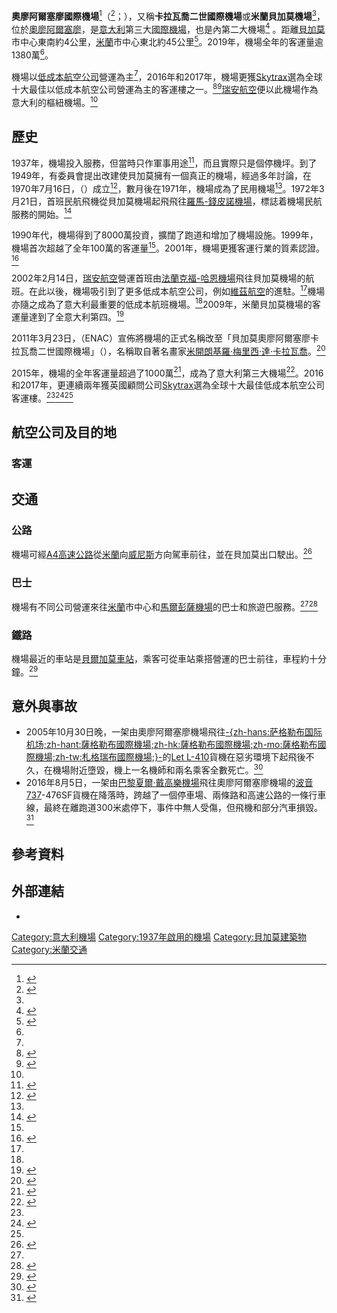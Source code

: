 {{NoteTA
|G1=地名
|1=zh-hans:贝加莫; zh-hant:貝加莫;
|2=zh-hant:利納特; zh-hans:利纳特; zh-hk:連納迪
}}
{{Infobox airport |
 name = 奧廖阿爾塞廖國際機場 |
 nativename = Aeroporto di Bergamo-Orio al Serio |
 image = Bergamo airport logo.png |
 image-width = 250 |
 image2 = Bergamo_Orio_al_Serio_airport_-_Aerial_view.jpg |
 image2-width = 250 |
 IATA = BGY |
 ICAO = LIME |
 type = 民用 |
 owner = |
 operator = {{link-it|SACBO}} |
 city-served = {{link-en|米蘭大都會區|Milan Metropolitan area}} |
 location = [[奧廖阿爾塞廖|奧廖阿爾塞廖]] |
 hub = [[瑞安航空|瑞安航空]]<ref name="airport-bergamo" /> |
 focus_city = [[敦豪航空|敦豪航空]]<ref name="bergamo-airport">{{cite web | url=https://www.bergamo-airport.com/ | title=BERGAMO AIRPORT - ORIO AL SERIO AIRPORT IN BERGAMO ITALY (BGY) | website=bergamo-airport.com | access-date=2020-07-23 | language=en | archive-url=https://web.archive.org/web/20191005191932/https://www.bergamo-airport.com/ | archive-date=2019-10-05 | dead-url=no }}</ref> 
| metric-elev = yes
| elevation-f = 782
| elevation-m = 238
| website = {{URL|http://www.milanbergamoairport.it/en|milanbergamoairport.it}}
| coordinates = {{coord|45|40|08|N|009|42|01|E|type:airport|display=inline, title}}
| pushpin_map = Italy
| pushpin_mapsize = 250
| pushpin_label = '''BGY'''
| pushpin_label_position = bottom
| pushpin_map_caption = 機場在意大利的位置
| pushpin_relief = 
| timezone = [[歐洲中部時間|歐洲中部時間]]
| utc = [[UTC+01:00|UTC+1]]
| summer = [[歐洲中部夏令時間|歐洲中部夏令時間]]
| utcs = [[UTC+02:00|UTC+2]]
| metric-rwy = yes
| r1-number = 10/28
| r1-length-f = 9,630
| r1-length-m = 2,934
| r1-surface = [[瀝青|瀝青]]
| r2-number = 12/30
| r2-length-f = 2,552
| r2-length-m = 778
| r2-surface = [[瀝青|瀝青]]
| stat1-header = 全年客運量
| stat1-data = 13,857,257
| stat2-header = 客運量變化
| stat2-data = {{increase}} 7.1%
| stat3-header = 飛機升降量
| stat3-data = 95,377 
| stat4-header = 貨運量（噸）
| stat4-data = 118,964
| stat-year = 2019
| footnotes = 資料來源：<ref name="Stats" /><ref name="airport-bergamo" />
}}
'''奧廖阿爾塞廖國際機場'''<ref name="twairinfo">{{cite web | title=Orio al Serio International Airport | url=http://twairinfo.com/airport01.php?id=275 | website=台灣民航資訊網 | language=zh-tw | access-date=2020-07-26 | archive-date=2020-07-26 | archive-url=https://web.archive.org/web/20200726120102/http://twairinfo.com/airport01.php?id=275 | dead-url=no }}</ref>（{{lang-it|Aeroporto di Bergamo Orio al Serio}}<ref>{{cite web | url=https://www.aeroporto.net/aeroporto-bergamo-orio-al-serio/ | title=Aeroporto di Bergamo Orio al Serio | website=aeroporto.net | language=it | access-date=2020-07-26 | archive-url=https://web.archive.org/web/20190510102909/https://www.aeroporto.net/aeroporto-bergamo-orio-al-serio/ | archive-date=2019-05-10 | dead-url=no }}</ref>；{{Airport codes|BGY|LIME}}），又稱'''卡拉瓦喬二世國際機場'''或'''米蘭貝加莫機場'''<ref name="airport-bergamo" />，位於[[奧廖阿爾塞廖|奧廖阿爾塞廖]]，是[[意大利|意大利]]第三大[[國際機場|國際機場]]，也是{{link-en|米蘭大都會區|Milan Metropolitan area}}內第二大機場<ref name="Stats">{{cite web | url=https://assaeroporti.com/wp-content/plugins/multipage_xls_reader/pdf_file/2019.pdf | title=Gennaio - Dicembre 2019 | website=www.assaeroporti.com | language=it | access-date=2020-07-26 | archive-url=https://web.archive.org/web/20200426160213/https://assaeroporti.com/wp-content/plugins/multipage_xls_reader/pdf_file/2019.pdf | archive-date=2020-04-26 | dead-url=yes }}</ref> 。距離[[貝加莫|貝加莫]]市中心東南約4公里，[[米蘭|米蘭]]市中心東北約45公里<ref name="airport-bergamo">{{cite web | title=MILAN BERGAMO AIRPORT (BGY) | url=https://www.airport-bergamo.com/ | language=en | access-date=2020-07-26 | archive-url=https://web.archive.org/web/20181017224832/https://www.airport-bergamo.com/ | archive-date=2018-10-17 | dead-url=no }}</ref>。2019年，機場全年的客運量逾1380萬<ref name="Stats" />。

機場以[[低成本航空公司|低成本航空公司]]營運為主<ref name="regione-lombardia" />，2016年和2017年，機場更獲[[Skytrax|Skytrax]]選為全球十大最佳以低成本航空公司營運為主的客運樓之一。<ref name="bergamonews 20160411">{{cite news | script-title=it:L’aeroporto di Bergamo nella Top Ten di Skytrax | url=https://www.bergamonews.it/2016/04/11/laeroporto-di-bergamo-nella-top-ten-di-skytrax/220726/ | publisher=Bergamo News | language=it | date=2016-04-11 | access-date=2020-07-21 | archive-date=2020-07-21 | archive-url=https://web.archive.org/web/20200721121809/https://www.bergamonews.it/2016/04/11/laeroporto-di-bergamo-nella-top-ten-di-skytrax/220726/ | dead-url=no }}</ref><ref name="skytrax2017">{{cite web | url=https://www.worldairportawards.com/Awards/best_lowcost_airports.html | title=The World's Best Airport Terminals for Low Cost airlines 2017 | access-date= | website=WorldAirportAwards | language=en | archive-url=https://web.archive.org/web/20170429154459/https://www.worldairportawards.com/Awards/best_lowcost_airports.html | archive-date=2017-04-29 | dead-url=yes }}</ref>[[瑞安航空|瑞安航空]]便以此機場作為意大利的樞紐機場。<ref name="airport-bergamo" />

== 歷史 ==
1937年，機場投入服務，但當時只作軍事用途<ref name="visitbergamo">{{Cite web | url=https://www.visitbergamo.net/en/object-details/8172-milan---bergamo-airport/ | title=MILAN - BERGAMO AIRPORT | website=visitbergamo.net | language=en | access-date=2020-07-21 | archive-date=2020-07-26 | archive-url=https://web.archive.org/web/20200726093848/https://www.visitbergamo.net/en/object-details/8172-milan---bergamo-airport/ | dead-url=no }}</ref>，而且實際只是個停機坪。到了1949年，有委員會提出改建使貝加莫擁有一個真正的機場，經過多年討論，在1970年7月16日，{{link-it|SACBO}}（{{lang|it|'''S'''ocietà per {{nowrap|l<nowiki>'</nowiki>'''a'''eroporto}} '''c'''ivile di '''B'''ergamo-'''O'''rio}}）成立<ref name="milantoday 20200717">{{cite web | url=https://www.milanotoday.it/attualita/orio-al-serio-50-anni.html | title=I primi 50 anni di Orio al Serio, diventato il terzo aeroporto italiano: festa con un nuovo ampliamento | publisher=MILANO TODAY | language=it | date=2020-07-17 | access-date=2020-07-21 | archive-url=https://web.archive.org/web/20200719094415/http://www.milanotoday.it/attualita/orio-al-serio-50-anni.html | archive-date=2020-07-19 | dead-url=no }}</ref>，數月後在1971年，機場成為了民用機場<ref name="visitbergamo" />。1972年3月21日，首班民航飛機從貝加莫機場起飛飛往[[羅馬-錢皮諾機場|羅馬-錢皮諾機場]]，標誌着機場民航服務的開始。<ref>{{cite news | url=https://www.bergamonews.it/2012/03/20/sacbo-quarantanni-fail-primo-volo-bergamo-roma/158343/ | script-title=it:Sacbo, quarant’anni fa il primo volo Bergamo-Roma | publisher=Bergamo News | language=it | date=2012-03-20 | access-date=2020-07-22 | archive-date=2020-07-26 | archive-url=https://web.archive.org/web/20200726095406/https://www.bergamonews.it/2012/03/20/sacbo-quarantanni-fail-primo-volo-bergamo-roma/158343/ | dead-url=no }}</ref>

1990年代，機場得到了8000萬投資，擴闊了跑道和增加了機場設施。1999年，機場首次超越了全年100萬的客運量<ref name="milantoday 20200717" />。2001年，機場更獲客運行業的質素認證。<ref name="simpleflying 20191126">{{cite web | title=How Milan Bergamo Airport Grew 1,300% In Two Decades | first=Joanna | last=Bailey | url=https://simpleflying.com/how-milan-bergamo-airport-grew-1300-in-two-decades/ | website=Simple Flying | date=2019-11-26 | access-date=2020-07-22 | language=en | archive-url=https://web.archive.org/web/20191209141831/https://simpleflying.com/how-milan-bergamo-airport-grew-1300-in-two-decades/ | archive-date=2019-12-09 | dead-url=no }}</ref>

2002年2月14日，[[瑞安航空|瑞安航空]]營運首班由[[法蘭克福-哈恩機場|法蘭克福-哈恩機場]]飛往貝加莫機場的航班。在此以後，機場吸引到了更多低成本航空公司，例如[[維茲航空|維茲航空]]的進駐。<ref name="simpleflying 20191126" />機場亦隨之成為了意大利最重要的低成本航班機場。<ref name="bergamonews 20160411" />2009年，米蘭貝加莫機場的客運量達到了全意大利第四。<ref>{{cite web | url=http://www.assaeroporti.it/ViewPasseggeriProg.asp?mese=12&anno=2009&lingua=it | title=PASSEGGERI (Gennaio-Dicembre/2009) | language=it | website=assaeroporti.it | access-date= | archive-url=https://archive.is/20120905133507/http://www.assaeroporti.it/ViewPasseggeriProg.asp?mese=12&anno=2009&lingua=it | archive-date=2012-09-05 | dead-url=yes }}</ref>

2011年3月23日，{{link-en|意大利民航局|Italian Civil Aviation Authority}}（ENAC）宣佈將機場的正式名稱改至「貝加莫奧廖阿爾塞廖卡拉瓦喬二世國際機場」（{{lang|en|{{nowrap|Il Caravaggio}} International Airport Bergamo Orio al Serio}}），名稱取自著名畫家[[卡拉瓦喬|米開朗基羅·梅里西·達·卡拉瓦喬]]。<ref>{{cite news | url=https://www.ecodibergamo.it/stories/Cronaca/193776_dal_23_marzo_laeroporto_di_orio/ | title=Dal 23 marzo l'aeroporto di Orio è intitolato al pittore Caravaggio | publisher=L'ECO DI BERGAMO | date=2011-03-23 | access-date=2020-07-22 | language=it | archive-date=2021-10-27 | archive-url=https://web.archive.org/web/20211027115026/https://www.ecodibergamo.it/stories/Cronaca/193776_dal_23_marzo_laeroporto_di_orio/ | dead-url=no }}</ref>

2015年，機場的全年客運量超過了1000萬<ref>{{cite news | url=http://www.lavocedibergamo.it/attualita/orio-al-serio-raggiunti-i-10-milioni-di-passeggeri-nell-anno.html | title=Orio al Serio: raggiunti i 10 milioni di passeggeri nell'anno | language=it | date=2015-12-18 | access-date= | publisher=La Voce di Bergamo | archive-url=https://web.archive.org/web/20160917201955/http://www.lavocedibergamo.it/attualita/orio-al-serio-raggiunti-i-10-milioni-di-passeggeri-nell-anno.html | archive-date=2016-09-17 | dead-url=yes }}</ref>，成為了意大利第三大機場<ref>{{cite web | url=http://www.italy24.ilsole24ore.com/art/business-and-economy/2016-01-22/italian-airport-traffic-increased-2015-bergamo-rises-to-third-place-183745.php?uuid=ACw3BbFC | title=Italian airport traffic increased in 2015, Bergamo rises to third place | first=Marco | last=Morino | publisher=italy24.ilsole24ore.com | date=2016-01-23 | access-date=2020-07-22 | language=en }}</ref>。2016和2017年，更連續兩年獲英國顧問公司[[Skytrax|Skytrax]]選為全球十大最佳低成本航空公司客運樓。<ref name="bergamonews 20160411" /><ref>{{cite web | url=https://www.worldairportawards.com/Awards/best_lowcost_airports.html | title=The World's Best Airports Terminals for Low Cost airlines 2016 | website=WorldAirportAwards | access-date= | archive-url=https://web.archive.org/web/20160410012818/https://www.worldairportawards.com/Awards/best_lowcost_airports.html | archive-date=2016-04-10 | dead-url=yes }}</ref><ref name="skytrax2017" />

== 航空公司及目的地 ==
=== 客運 ===
{{Airport-dest-list
|{{flagicon|ITA}}[[意大利航空|意大利航空]]|[[羅馬-菲烏米奇諾機場|羅馬-菲烏米奇諾]]<ref>{{cite web | url=https://www.flightsfrom.com/BGY-FCO | language=en | title=Direct (non-stop) flights from Bergamo to Rome | access-date=2020-07-27 | archive-date=2020-07-27 | archive-url=https://web.archive.org/web/20200727111258/https://www.flightsfrom.com/BGY-FCO | dead-url=no }}</ref>
|{{flagicon|ITA}}[[藍景航空|藍景航空]]|[[地拉那德蘭修女國際機場|地拉那]]<ref name="TIA" /><br/>'''季節性：'''[[蘭佩杜薩機場|蘭佩杜薩]]<ref name="LMP">{{cite web | url=https://www.flightsfrom.com/BGY-LMP | language=en | title=Direct (non-stop) flights from Bergamo to Lampedusa | access-date=2020-07-27 | archive-date=2020-07-27 | archive-url=https://web.archive.org/web/20200727085152/https://www.flightsfrom.com/BGY-LMP | dead-url=no }}</ref>、[[阿米爾卡·加布拉爾國際機場|薩爾]]<ref>{{cite web | url=https://www.flightconnections.com/flights-from-bgy-to-sid | language=en | title=Direct flights from Milan (Bergamo) to Sal, Cape Verde | access-date=2020-07-27 | archive-date=2020-07-27 | archive-url=https://web.archive.org/web/20200727085155/https://www.flightconnections.com/flights-from-bgy-to-sid | dead-url=no }}</ref>
|{{flagicon|ITA}}[[勒奧斯航空|勒奧斯航空]]<ref name="charter-stagionale" />|'''季節性：'''{{link-en|卡利亞里埃爾馬斯機場|Cagliari Elmas Airport|卡利亞里}}<ref>{{cite web | url=https://www.flightpedia.org/flight-status/no7094.html | title=Neos NO7094 | language=en | access-date=2020-07-27 | archive-date=2020-07-27 | archive-url=https://web.archive.org/web/20200727170514/https://www.flightpedia.org/flight-status/no7094.html | dead-url=no }}</ref>、[[卡塔尼亞-豐塔納羅沙機場|卡塔尼亞]]、[[伊拉克利翁尼科斯·卡贊察基斯國際機場|伊拉克利翁]]<ref name="HER">{{cite web | url=https://www.flightsfrom.com/BGY-HER | language=en | title=Direct (non-stop) flights from Bergamo to Heraklion | access-date=2020-07-27 | archive-date=2020-07-27 | archive-url=https://web.archive.org/web/20200727121453/https://www.flightsfrom.com/BGY-HER | dead-url=no }}</ref>、[[伊維薩機場|伊維薩]]<ref name="IBZ">{{cite web | url=https://www.flightsfrom.com/BGY-IBZ | language=en | title=Direct (non-stop) flights from Bergamo to Ibiza | access-date=2020-07-27 | archive-date=2020-07-27 | archive-url=https://web.archive.org/web/20200727133545/https://www.flightsfrom.com/BGY-IBZ | dead-url=no }}</ref>、{{link-en|阿萊姆港國際機場|Marsa Alam International Airport|阿萊姆港}}、[[羅得島迪亞戈拉斯國際機場|羅得島]]<ref name="RHO">{{cite web | url=https://www.flightsfrom.com/BGY-RHO | language=en | title=Direct (non-stop) flights from Bergamo to Rhodes | access-date=2020-07-27 | archive-date=2020-07-27 | archive-url=https://web.archive.org/web/20200727121447/https://www.flightsfrom.com/BGY-RHO | dead-url=no }}</ref>、[[沙姆沙伊赫國際機場|沙姆沙伊赫]]
|{{flagicon|IRL}}[[瑞安航空|瑞安航空]]|{{link-en|阿爾蓋羅-費爾蒂利亞機場|Alghero–Fertilia Airport|阿爾蓋羅}}<ref>{{cite web | url=https://www.flightsfrom.com/BGY-AHO | language=en | title=Direct (non-stop) flights from Bergamo to Alghero | access-date=2020-07-27 | archive-date=2020-07-27 | archive-url=https://web.archive.org/web/20200727121449/https://www.flightsfrom.com/BGY-AHO | dead-url=no }}</ref>、[[阿利坎特-埃爾切機場|阿利坎特]]<ref>{{cite web | url=https://www.flightsfrom.com/BGY-ALC | language=en | title=Direct (non-stop) flights from Bergamo to Alicante | access-date=2020-07-27 | archive-date=2020-07-27 | archive-url=https://web.archive.org/web/20200727121509/https://www.flightsfrom.com/BGY-ALC | dead-url=no }}</ref>、[[阿麗亞王后國際機場|安曼-阿麗亞王-{后}-]]<ref>{{cite web | url=https://www.flightsfrom.com/BGY-AMM | language=en | title=Direct (non-stop) flights from Bergamo to Amman | access-date=2020-07-27 | archive-date=2020-07-27 | archive-url=https://web.archive.org/web/20200727203029/https://www.flightsfrom.com/BGY-AMM | dead-url=no }}</ref>、[[雅典埃萊夫塞里奧斯·韋尼澤洛斯國際機場|雅典]]<ref>{{cite web | url=https://www.flightsfrom.com/BGY-ATH | language=en | title=Direct (non-stop) flights from Bergamo to Athens | access-date=2020-07-27 | archive-date=2020-07-27 | archive-url=https://web.archive.org/web/20200727133555/https://www.flightsfrom.com/BGY-ATH | dead-url=no }}</ref>、[[何塞普·塔拉德利亞斯巴塞羅那-埃爾普拉特機場|巴塞羅那]]<ref name="BCN">{{cite web | url=https://www.flightsfrom.com/BGY-BCN | language=en | title=Direct (non-stop) flights from Bergamo to Barcelona | access-date=2020-07-27 | archive-date=2020-07-27 | archive-url=https://web.archive.org/web/20200727203018/https://www.flightsfrom.com/BGY-BCN | dead-url=no }}</ref>、{{link-en|巴里卡羅爾·沃伊蒂瓦機場|Bari Karol Wojtyła Airport|巴里}}<ref>{{cite web | url=https://www.flightsfrom.com/BGY-BRI | language=en | title=Direct (non-stop) flights from Bergamo to Bari | access-date=2020-07-27 | archive-date=2020-07-27 | archive-url=https://web.archive.org/web/20200727121456/https://www.flightsfrom.com/BGY-BRI | dead-url=no }}</ref>、[[博韋-蒂耶機場|博韋]]<ref>{{cite web | url=https://www.flightsfrom.com/BGY-BVA | language=en | title=Direct (non-stop) flights from Bergamo to Beauvais | access-date=2020-07-27 | archive-date=2020-07-27 | archive-url=https://web.archive.org/web/20200727121556/https://www.flightsfrom.com/BGY-BVA | dead-url=no }}</ref>、[[貝爾法斯特國際機場|貝爾法斯特-國際]]<ref>{{cite web | url=https://www.flightsfrom.com/BGY-BFS | language=en | title=Direct (non-stop) flights from Bergamo to Belfast | access-date=2020-07-27 | archive-date=2020-07-27 | archive-url=https://web.archive.org/web/20200727121502/https://www.flightsfrom.com/BGY-BFS | dead-url=no }}</ref>、[[柏林-舍訥費爾德機場|柏林-舍訥費爾德]]<ref>{{cite web | url=https://www.flightsfrom.com/BGY-SXF | language=en | title=Direct (non-stop) flights from Bergamo to Berlin | access-date=2020-07-27 | archive-date=2020-07-27 | archive-url=https://web.archive.org/web/20200727121434/https://www.flightsfrom.com/BGY-SXF | dead-url=no }}</ref>、{{link-en|波爾多-梅里尼亞克機場|Bordeaux–Mérignac Airport|波爾多}}<ref>{{cite web | url=https://www.flightsfrom.com/BGY-BOD | language=en | title=Direct (non-stop) flights from Bergamo to  Bordeaux | access-date=2020-07-27 | archive-date=2020-07-27 | archive-url=https://web.archive.org/web/20200727203042/https://www.flightsfrom.com/BGY-BOD | dead-url=no }}</ref>、[[布拉迪斯拉發機場|布拉迪斯拉發]]<ref>{{cite web | url=https://www.flightsfrom.com/BGY-BTS | language=en | title=Direct (non-stop) flights from Bergamo to Bratislava | access-date=2020-07-27 | archive-date=2020-07-27 | archive-url=https://web.archive.org/web/20200727133604/https://www.flightsfrom.com/BGY-BTS | dead-url=no }}</ref>、[[不來梅機場|不來梅]]<ref>{{cite web | url=https://www.flightsfrom.com/BGY-BRE | language=en | title=Direct (non-stop) flights from Bergamo to Bremen | access-date=2020-07-27 | archive-date=2020-07-27 | archive-url=https://web.archive.org/web/20200727195518/https://www.flightsfrom.com/BGY-BRE | dead-url=no }}</ref>、{{link-en|布林迪西機場|Brindisi Airport|布林迪西}}<ref>{{cite web | url=https://www.flightsfrom.com/BGY-BDS | language=en | title=Direct (non-stop) flights from Bergamo to Brindisi | access-date=2020-07-27 | archive-date=2020-07-27 | archive-url=https://web.archive.org/web/20200727201916/https://www.flightsfrom.com/BGY-BDS | dead-url=no }}</ref>、[[布里斯托機場|布里斯托]]<ref>{{cite web | url=https://www.flightsfrom.com/BGY-BRS | language=en | title=Direct (non-stop) flights from Bergamo to Bristol | access-date=2020-07-27 | archive-date=2020-07-27 | archive-url=https://web.archive.org/web/20200727121533/https://www.flightsfrom.com/BGY-BRS | dead-url=no }}</ref>、[[布爾諾-圖拉尼機場|布爾諾]]<ref>{{cite web | url=https://www.flightsfrom.com/BGY-BRQ | language=en | title=Direct (non-stop) flights from Bergamo to Turany | access-date=2020-07-27 | archive-date=2020-07-27 | archive-url=https://web.archive.org/web/20200727190820/https://www.flightsfrom.com/BGY-BRQ | dead-url=no }}</ref>、[[布加勒斯特亨利·科安德國際機場|布加勒斯特]]<ref name="OTP">{{cite web | url=https://www.flightsfrom.com/BGY-OTP | language=en | title=Direct (non-stop) flights from Bergamo to Bucharest | access-date=2020-07-27 | archive-date=2020-07-27 | archive-url=https://web.archive.org/web/20200727121433/https://www.flightsfrom.com/BGY-OTP | dead-url=no }}</ref>、[[布達佩斯李斯特·費倫茨國際機場|布達佩斯]]<ref>{{cite web | url=https://www.flightsfrom.com/BGY-BUD | language=en | title=Direct (non-stop) flights from Bergamo to Budapest | access-date=2020-07-27 | archive-date=2020-07-27 | archive-url=https://web.archive.org/web/20200727121519/https://www.flightsfrom.com/BGY-BUD | dead-url=no }}</ref>、{{link-en|卡利亞里埃爾馬斯機場|Cagliari Elmas Airport|卡利亞里}}<ref>{{cite web | url=https://www.flightsfrom.com/BGY-CAG | language=en | title=Direct (non-stop) flights from Bergamo to Cagliari | access-date=2020-07-27 | archive-date=2020-07-27 | archive-url=https://web.archive.org/web/20200727133442/https://www.flightsfrom.com/BGY-CAG | dead-url=no }}</ref>、[[卡塔尼亞-豐塔納羅沙機場|卡塔尼亞]]<ref>{{cite web | url=https://www.flightsfrom.com/BGY-CTA | language=en | title=Direct (non-stop) flights from Bergamo to Catania | access-date=2020-07-27 | archive-date=2020-07-27 | archive-url=https://web.archive.org/web/20200727195426/https://www.flightsfrom.com/BGY-CTA | dead-url=no }}</ref>、[[布魯塞爾南部-沙勒羅瓦機場|沙勒羅瓦]]<ref>{{cite web | url=https://www.flightsfrom.com/BGY-CRL | language=en | title=Direct (non-stop) flights from Bergamo to Brussels | access-date=2020-07-27 | archive-date=2020-07-27 | archive-url=https://web.archive.org/web/20200727133621/https://www.flightsfrom.com/BGY-CRL | dead-url=no }}</ref>、[[科隆/波恩機場|科隆/-{zh-hans:波恩; zh-hant:波昂;}-]]<ref>{{cite web | url=https://www.flightsfrom.com/BGY-CGN | language=en | title=Direct (non-stop) flights from Bergamo to Cologne | access-date=2020-07-27 | archive-date=2020-07-27 | archive-url=https://web.archive.org/web/20200727133519/https://www.flightsfrom.com/BGY-CGN | dead-url=no }}</ref>、[[哥本哈根凱斯楚普機場|哥本哈根]]<ref>{{cite web | url=https://www.flightsfrom.com/BGY-CPH | language=en | title=Direct (non-stop) flights from Bergamo to Copenhagen | access-date=2020-07-27 | archive-date=2020-07-27 | archive-url=https://web.archive.org/web/20200727203056/https://www.flightsfrom.com/BGY-CPH | dead-url=no }}</ref>、[[都柏林機場|都柏林]]<ref>{{cite web | url=https://www.flightsfrom.com/BGY-DUB | language=en | title=Direct (non-stop) flights from Bergamo to Dublin | access-date=2020-07-27 | archive-date=2020-07-27 | archive-url=https://web.archive.org/web/20200727190902/https://www.flightsfrom.com/BGY-DUB | dead-url=no }}</ref>、[[杜塞爾多夫機場|杜塞爾多夫]]<ref>{{cite web | url=https://www.flightsfrom.com/BGY-DUS | language=en | title=Direct (non-stop) flights from Bergamo to Dusseldolf | access-date=2020-07-27 | archive-date=2020-07-27 | archive-url=https://web.archive.org/web/20200727133601/https://www.flightsfrom.com/BGY-DUS | dead-url=no }}</ref>、[[東密德蘭機場|東密德蘭]]<ref>{{cite web | url=https://www.flightsfrom.com/BGY-EMA | language=en | title=Direct (non-stop) flights from Bergamo to Nottingham | access-date=2020-07-27 | archive-date=2020-07-27 | archive-url=https://web.archive.org/web/20200727121446/https://www.flightsfrom.com/BGY-EMA | dead-url=no }}</ref>、[[愛丁堡機場|愛丁堡]]<ref>{{cite web | url=https://www.flightsfrom.com/BGY-EDI | language=en | title=Direct (non-stop) flights from Bergamo to Edinburgh | access-date=2020-07-27 | archive-date=2020-07-27 | archive-url=https://web.archive.org/web/20200727133618/https://www.flightsfrom.com/BGY-EDI | dead-url=no }}</ref>、[[埃因霍溫機場|-{zh-cn:埃因霍温;zh-hk:燕豪芬;zh-tw:恩荷芬;zh-mo:燕豪芬;}-]]<ref>{{cite web | url=https://www.flightsfrom.com/BGY-EIN | language=en | title=Direct (non-stop) flights from Bergamo to Eindhoven | access-date=2020-07-27 | archive-date=2020-07-27 | archive-url=https://web.archive.org/web/20200727121528/https://www.flightsfrom.com/BGY-EIN | dead-url=no }}</ref>、[[法魯機場|法魯]]<ref>{{cite web | url=https://www.flightsfrom.com/BGY-FAO | language=en | title=Direct (non-stop) flights from Bergamo to Faro | access-date=2020-07-27 | archive-date=2020-07-27 | archive-url=https://web.archive.org/web/20200727193049/https://www.flightsfrom.com/BGY-FAO | dead-url=no }}</ref>、{{link-en|非斯-薩爾斯機場|Fès–Saïs Airport|非斯}}<ref>{{cite web | url=https://www.flightsfrom.com/BGY-FEZ | language=en | title=Direct (non-stop) flights from Bergamo to Fez | access-date=2020-07-27 | archive-date=2020-07-27 | archive-url=https://web.archive.org/web/20200727203032/https://www.flightsfrom.com/BGY-FEZ | dead-url=no }}</ref>、[[法蘭克福機場|法蘭克福]]<ref>{{cite web | url=https://www.flightsfrom.com/BGY-FRA | language=en | title=Direct (non-stop) flights from Bergamo to Frankfurt | access-date=2020-07-27 | archive-date=2020-07-27 | archive-url=https://web.archive.org/web/20200727121455/https://www.flightsfrom.com/BGY-FRA | dead-url=no }}</ref>、[[富埃特文圖拉機場|富埃特文圖拉]]<ref>{{cite web | url=https://www.flightsfrom.com/BGY-FUE | language=en | title=Direct (non-stop) flights from Bergamo to Fuerteventura | access-date=2020-07-27 | archive-date=2020-07-27 | archive-url=https://web.archive.org/web/20200727121526/https://www.flightsfrom.com/BGY-FUE | dead-url=no }}</ref>、[[格但斯克萊赫·華里沙機場|格但斯克]]<ref name="GDN">{{cite web | url=https://www.flightsfrom.com/BGY-GDN | language=en | title=Direct (non-stop) flights from Bergamo to Gdansk | access-date=2020-07-27 | archive-date=2020-07-27 | archive-url=https://web.archive.org/web/20200727121534/https://www.flightsfrom.com/BGY-GDN | dead-url=no }}</ref>、[[哥德堡-蘭德維特機場|哥德堡]]<ref>{{cite web | url=https://www.flightsfrom.com/BGY-GOT | language=en | title=Direct (non-stop) flights from Bergamo to Gothenburg | access-date=2020-07-27 | archive-date=2020-07-27 | archive-url=https://web.archive.org/web/20200727133409/https://www.flightsfrom.com/BGY-GOT | dead-url=no }}</ref>、[[大加那利機場|大加那利]]<ref>{{cite web | url=https://www.flightsfrom.com/BGY-LPA | language=en | title=Direct (non-stop) flights from Bergamo to Las Palmas | access-date=2020-07-27 | archive-date=2020-07-27 | archive-url=https://web.archive.org/web/20200727121442/https://www.flightsfrom.com/BGY-LPA | dead-url=no }}</ref>、[[漢堡機場|漢堡]]<ref>{{cite web | url=https://www.flightsfrom.com/BGY-HAM | language=en | title=Direct (non-stop) flights from Bergamo to Hamburg | access-date=2020-07-27 | archive-date=2020-07-27 | archive-url=https://web.archive.org/web/20200727121436/https://www.flightsfrom.com/BGY-HAM | dead-url=no }}</ref>、[[卡托維治國際機場|卡托維治]]<ref name="KTW">{{cite web | url=https://www.flightsfrom.com/BGY-KTW | language=en | title=Direct (non-stop) flights from Bergamo to Katowice | access-date=2020-07-27 | archive-date=2020-07-27 | archive-url=https://web.archive.org/web/20200727133713/https://www.flightsfrom.com/BGY-KTW | dead-url=no }}</ref>、[[哈爾科夫國際機場|哈爾科夫]]<ref>{{cite web | url=https://www.flightsfrom.com/BGY-HRK | language=en | title=Direct (non-stop) flights from Bergamo to Kharkov | access-date=2020-07-27 | archive-date=2020-07-27 | archive-url=https://web.archive.org/web/20200727195521/https://www.flightsfrom.com/BGY-HRK | dead-url=no }}</ref>、[[鮑里斯波爾國際機場|基輔–鮑里斯波爾]]<ref name="KBP">{{cite web | url=https://www.flightsfrom.com/BGY-KBP | language=en | title=Direct (non-stop) flights from Bergamo to Kiev | access-date=2020-07-27 | archive-date=2020-07-27 | archive-url=https://web.archive.org/web/20200727121510/https://www.flightsfrom.com/BGY-KBP | dead-url=no }}</ref>、[[克拉科夫若望保祿二世國際機場|克拉科夫]]<ref>{{cite web | url=https://www.flightsfrom.com/BGY-KRK | language=en | title=Direct (non-stop) flights from Bergamo to Krakow | access-date=2020-07-27 | archive-date=2020-07-27 | archive-url=https://web.archive.org/web/20200727121513/https://www.flightsfrom.com/BGY-KRK | dead-url=no }}</ref>、{{link-en|拉梅齊亞泰爾梅國際機場|Lamezia Terme International Airport|拉梅齊亞泰爾梅}}<ref>{{cite web | url=https://www.flightsfrom.com/BGY-SUF | language=en | title=Direct (non-stop) flights from Bergamo to Lamezia | access-date=2020-07-27 | archive-date=2020-07-27 | archive-url=https://web.archive.org/web/20200727133624/https://www.flightsfrom.com/BGY-SUF | dead-url=no }}</ref>、[[蘭薩羅特機場|蘭薩羅特]]<ref>{{cite web | url=https://www.flightsfrom.com/BGY-ACE | language=en | title=Direct (non-stop) flights from Bergamo to Lanzarote | access-date=2020-07-27 | archive-date=2020-07-27 | archive-url=https://web.archive.org/web/20200727160335/https://www.flightsfrom.com/BGY-ACE | dead-url=no }}</ref>、[[拉彭蘭塔機場|拉彭蘭塔]]<ref>{{cite web | url=https://www.flightsfrom.com/BGY-LPP | language=en | title=Direct (non-stop) flights from Bergamo to Lappeenranta | access-date=2020-07-27 | archive-date=2020-07-27 | archive-url=https://web.archive.org/web/20200727133522/https://www.flightsfrom.com/BGY-LPP | dead-url=no }}</ref>、[[里斯本機場|里斯本]]<ref>{{cite web | url=https://www.flightsfrom.com/BGY-LIS | language=en | title=Direct (non-stop) flights from Bergamo to Lisbon | access-date=2020-07-27 | archive-date=2020-07-27 | archive-url=https://web.archive.org/web/20200727121438/https://www.flightsfrom.com/BGY-LIS | dead-url=no }}</ref>、[[倫敦斯坦斯特德機場|倫敦--{zh-tw:史坦斯特; zh-cn:斯坦斯特德;}-]]<ref>{{cite web | url=https://www.flightsfrom.com/BGY-STN | language=en | title=Direct (non-stop) flights from Bergamo to London | access-date=2020-07-27 | archive-date=2020-07-27 | archive-url=https://web.archive.org/web/20200727121436/https://www.flightsfrom.com/BGY-STN | dead-url=no }}</ref>、{{link-en|塔布-盧爾德-庇里牛斯國際機場|Tarbes–Lourdes–Pyrénées Airport|盧爾德/塔布}}<ref>{{cite web | url=https://www.flightsfrom.com/BGY-LDE | language=en | title=Direct (non-stop) flights from Bergamo to Tarbes | access-date=2020-07-27 | archive-date=2020-07-27 | archive-url=https://web.archive.org/web/20200727121458/https://www.flightsfrom.com/BGY-LDE | dead-url=no }}</ref>、[[盧森堡機場|盧森堡]]<ref>{{cite web | url=https://www.flightsfrom.com/BGY-LUX | language=en | title=Direct (non-stop) flights from Bergamo to Luxemburg | access-date=2020-07-27 | archive-date=2020-07-27 | archive-url=https://web.archive.org/web/20200727121444/https://www.flightsfrom.com/BGY-LUX | dead-url=no }}</ref>、[[利沃夫基利茨基國際機場|利沃夫]]<ref name="LWO">{{cite web | url=https://www.flightsfrom.com/BGY-LWO | language=en | title=Direct (non-stop) flights from Bergamo to Lvov | access-date=2020-07-27 | archive-date=2020-07-27 | archive-url=https://web.archive.org/web/20200727121444/https://www.flightsfrom.com/BGY-LWO | dead-url=no }}</ref>、[[阿道弗·蘇亞雷斯馬德里-巴拉哈斯機場|馬德里]]<ref>{{cite web | url=https://www.flightsfrom.com/BGY-MAD | language=en | title=Direct (non-stop) flights from Bergamo to Madrid | access-date=2020-07-27 | archive-date=2020-07-27 | archive-url=https://web.archive.org/web/20200727121451/https://www.flightsfrom.com/BGY-MAD | dead-url=no }}</ref>、[[馬拉加-太陽海岸機場|馬拉加]]<ref>{{cite web | url=https://www.flightsfrom.com/BGY-AGP | language=en | title=Direct (non-stop) flights from Bergamo to Malaga | access-date=2020-07-27 | archive-date=2020-07-27 | archive-url=https://web.archive.org/web/20200727161713/https://www.flightsfrom.com/BGY-AGP | dead-url=no }}</ref>、[[馬耳他國際機場|-{zh-hans:马耳他;zh-hant:馬耳他;zh-hk:馬耳他;zh-mo:馬耳他;zh-tw:馬爾他}-]]<ref>{{cite web | url=https://www.flightsfrom.com/BGY-MLA | language=en | title=Direct (non-stop) flights from Bergamo to Valletta | access-date=2020-07-27 | archive-date=2020-07-27 | archive-url=https://web.archive.org/web/20200727133504/https://www.flightsfrom.com/BGY-MLA | dead-url=no }}</ref>、[[曼徹斯特機場|曼徹斯特]]<ref>{{cite web | url=https://www.flightsfrom.com/BGY-MAN | language=en | title=Direct (non-stop) flights from Bergamo to Manchester | access-date=2020-07-27 | archive-date=2020-07-27 | archive-url=https://web.archive.org/web/20200727161708/https://www.flightsfrom.com/BGY-MAN | dead-url=no }}</ref>、[[馬拉喀什-邁納拉國際機場|馬拉喀什]]<ref>{{cite web | url=https://www.flightsfrom.com/BGY-RAK | language=en | title=Direct (non-stop) flights from Bergamo to Marrakesh | access-date=2020-07-27 | archive-date=2020-07-27 | archive-url=https://web.archive.org/web/20200727121448/https://www.flightsfrom.com/BGY-RAK | dead-url=no }}</ref>、[[馬賽普羅旺斯機場|馬賽]]<ref>{{cite web | url=https://www.flightsfrom.com/BGY-MRS | language=en | title=Direct (non-stop) flights from Bergamo to Marseille | access-date=2020-07-27 | archive-date=2020-07-27 | archive-url=https://web.archive.org/web/20200727121553/https://www.flightsfrom.com/BGY-MRS | dead-url=no }}</ref>、[[那不勒斯國際機場|-{zh-hans:那不勒斯; zh-tw:拿坡里; zh-hk:拿坡里; zh-my:拿波利;}-]]<ref>{{cite web | url=https://www.flightsfrom.com/BGY-NAP | language=en | title=Direct (non-stop) flights from Bergamo to Naples | access-date=2020-07-27 | archive-date=2020-07-27 | archive-url=https://web.archive.org/web/20200727193022/https://www.flightsfrom.com/BGY-NAP | dead-url=no }}</ref>、[[敖德薩國際機場|-{zh-cn:敖德萨; zh-hk:奧迪沙;zh-tw:敖得薩;}-]]<ref>{{cite web | url=https://www.flightsfrom.com/BGY-ODS | language=en | title=Direct (non-stop) flights from Bergamo to Odessa | access-date=2020-07-27 | archive-date=2020-07-27 | archive-url=https://web.archive.org/web/20200727161632/https://www.flightsfrom.com/BGY-ODS | dead-url=no }}</ref>、[[法爾科內-波爾塞里諾機場|巴勒莫]]<ref>{{cite web | url=https://www.flightsfrom.com/BGY-PMO | language=en | title=Direct (non-stop) flights from Bergamo to Palermo | access-date=2020-07-27 | archive-date=2020-07-27 | archive-url=https://web.archive.org/web/20200727201931/https://www.flightsfrom.com/BGY-PMO | dead-url=no }}</ref>、[[馬略卡島帕爾馬機場|馬略卡島帕爾馬]]<ref>{{cite web | url=https://www.flightsfrom.com/BGY-PMI | language=en | title=Direct (non-stop) flights from Bergamo to Palma De Mallorca | access-date=2020-07-27 | archive-date=2020-07-27 | archive-url=https://web.archive.org/web/20200727160349/https://www.flightsfrom.com/BGY-PMI | dead-url=no }}</ref>、[[阿布魯佐國際機場|佩斯卡拉]]<ref>{{cite web | url=https://www.flightsfrom.com/BGY-PSR | language=en | title=Direct (non-stop) flights from Bergamo to Pascara | access-date=2020-07-27 | archive-date=2020-07-27 | archive-url=https://web.archive.org/web/20200727121451/https://www.flightsfrom.com/BGY-PSR | dead-url=no }}</ref>、[[波爾圖機場|波爾圖]]<ref>{{cite web | url=https://www.flightsfrom.com/BGY-OPO | language=en | title=Direct (non-stop) flights from Bergamo to Porto | access-date=2020-07-27 | archive-date=2020-07-27 | archive-url=https://web.archive.org/web/20200727161753/https://www.flightsfrom.com/BGY-OPO | dead-url=no }}</ref>、[[波茲南-拉威卡機場|波茲南]]<ref>{{cite web | url=https://www.flightsfrom.com/BGY-POZ | language=en | title=Direct (non-stop) flights from Bergamo to Poznan | access-date=2020-07-27 | archive-date=2020-07-27 | archive-url=https://web.archive.org/web/20200727195418/https://www.flightsfrom.com/BGY-POZ | dead-url=no }}</ref>、[[布拉格瓦茨拉夫·哈維爾機場|布拉格]]<ref>{{cite web | url=https://www.flightsfrom.com/BGY-PRG | language=en | title=Direct (non-stop) flights from Bergamo to Prague | access-date=2020-07-27 | archive-date=2020-07-27 | archive-url=https://web.archive.org/web/20200727121458/https://www.flightsfrom.com/BGY-PRG | dead-url=no }}</ref>、[[里加國際機場|里加]]<ref>{{cite web | url=https://www.flightsfrom.com/BGY-RIX | language=en | title=Direct (non-stop) flights from Bergamo to Riga | access-date=2020-07-27 | archive-date=2020-07-27 | archive-url=https://web.archive.org/web/20200727121453/https://www.flightsfrom.com/BGY-RIX | dead-url=no }}</ref>、[[桑德爾福德機場|桑德爾福德]]<ref>{{cite web | url=https://www.flightsfrom.com/BGY-TRF | language=en | title=Direct (non-stop) flights from Bergamo to Torp | access-date=2020-07-27 | archive-date=2020-07-27 | archive-url=https://web.archive.org/web/20200727133551/https://www.flightsfrom.com/BGY-TRF | dead-url=no }}</ref>、[[桑坦德機場|桑坦德]]<ref>{{cite web | url=https://www.flightsfrom.com/BGY-SDR | language=en | title=Direct (non-stop) flights from Bergamo to Santander | access-date=2020-07-27 | archive-date=2020-07-27 | archive-url=https://web.archive.org/web/20200727160438/https://www.flightsfrom.com/BGY-SDR | dead-url=no }}</ref>、[[聖地牙哥-德孔波斯特拉機場|聖地牙哥-德孔波斯特拉]]<ref>{{cite web | url=https://www.flightsfrom.com/BGY-SCQ | language=en | title=Direct (non-stop) flights from Bergamo to Santiago | access-date=2020-07-27 | archive-date=2020-07-27 | archive-url=https://web.archive.org/web/20200727161759/https://www.flightsfrom.com/BGY-SCQ | dead-url=no }}</ref>、[[塞維利亞機場|塞維利亞]]<ref>{{cite web | url=https://www.flightsfrom.com/BGY-SVQ | language=en | title=Direct (non-stop) flights from Bergamo to Sevilla | access-date=2020-07-27 | archive-date=2020-07-27 | archive-url=https://web.archive.org/web/20200727121439/https://www.flightsfrom.com/BGY-SVQ | dead-url=no }}</ref>、[[索菲亞機場|索菲亞]]<ref name="SOF">{{cite web | url=https://www.flightsfrom.com/BGY-SOF | language=en | title=Direct (non-stop) flights from Bergamo to Sofia | access-date=2020-07-27 | archive-date=2020-07-27 | archive-url=https://web.archive.org/web/20200727121516/https://www.flightsfrom.com/BGY-SOF | dead-url=no }}</ref>、[[斯德哥爾摩-斯卡夫司塔機場|斯德哥爾摩-斯卡夫司塔]]<ref>{{cite web | url=https://www.flightsfrom.com/BGY-NYO | language=en | title=Direct (non-stop) flights from Bergamo to Stockholm | access-date=2020-07-27 | archive-date=2020-07-27 | archive-url=https://web.archive.org/web/20200727160409/https://www.flightsfrom.com/BGY-NYO | dead-url=no }}</ref>、[[斯圖加特機場|斯圖加特]]<ref>{{cite web | url=https://www.flightsfrom.com/BGY-STR | language=en | title=Direct (non-stop) flights from Bergamo to Stuttgart | access-date=2020-07-27 | archive-date=2020-07-27 | archive-url=https://web.archive.org/web/20200727121531/https://www.flightsfrom.com/BGY-STR | dead-url=no }}</ref>、[[塔林機場|塔林]]<ref>{{cite web | url=https://www.flightsfrom.com/BGY-TLL | language=en | title=Direct (non-stop) flights from Bergamo to Tallinn | access-date=2020-07-27 | archive-date=2020-07-27 | archive-url=https://web.archive.org/web/20200727121501/https://www.flightsfrom.com/BGY-TLL | dead-url=no }}</ref>、{{link-en|丹吉爾伊本·巴托塔機場|Tangier Ibn Battouta Airport|丹吉爾}}<ref>{{cite web | url=https://www.flightsfrom.com/BGY-TNG | language=en | title=Direct (non-stop) flights from Bergamo to Tanger | access-date=2020-07-27 | archive-date=2020-07-27 | archive-url=https://web.archive.org/web/20200727133507/https://www.flightsfrom.com/BGY-TNG | dead-url=no }}</ref>、[[第比利斯國際機場|第比利斯]]<ref>{{cite web | url=https://www.flightsfrom.com/BGY-TBS | language=en | title=Direct (non-stop) flights from Bergamo to Tbilisi | access-date=2020-07-27 | archive-date=2020-07-27 | archive-url=https://web.archive.org/web/20200727155842/https://www.flightsfrom.com/BGY-TBS | dead-url=no }}</ref>、[[本-古里安國際機場|特拉維夫]]<ref name="TLV">{{cite web | url=https://www.flightsfrom.com/BGY-TLV | language=en | title=Direct (non-stop) flights from Bergamo to Tel Aviv | access-date=2020-07-27 | archive-date=2020-07-27 | archive-url=https://web.archive.org/web/20200727121435/https://www.flightsfrom.com/BGY-TLV | dead-url=no }}</ref>、[[塞薩洛尼基馬其頓國際機場|塞薩洛尼基]]<ref>{{cite web | url=https://www.flightsfrom.com/BGY-SKG | language=en | title=Direct (non-stop) flights from Bergamo to Thessaloniki | access-date=2020-07-27 | archive-date=2020-07-27 | archive-url=https://web.archive.org/web/20200727133415/https://www.flightsfrom.com/BGY-SKG | dead-url=no }}</ref>、[[蒂米什瓦拉國際機場|蒂米什瓦拉]]<ref name="TSR">{{cite web | url=https://www.flightsfrom.com/BGY-TSR | language=en | title=Direct (non-stop) flights from Bergamo to Timisoara | access-date=2020-07-27 | archive-date=2020-07-27 | archive-url=https://web.archive.org/web/20200727133558/https://www.flightsfrom.com/BGY-TSR | dead-url=no }}</ref>、{{link-en|特拉帕尼-比爾吉文森佐·弗洛里奧機場|Vincenzo Florio Airport Trapani–Birgi|特拉帕尼}}<ref>{{cite web | url=https://www.flightsfrom.com/BGY-TPS | language=en | title=Direct (non-stop) flights from Bergamo to Trapani | access-date=2020-07-27 | archive-date=2020-07-27 | archive-url=https://web.archive.org/web/20200727163049/https://www.flightsfrom.com/BGY-TPS | dead-url=no }}</ref>、[[瓦倫西亞機場|瓦倫西亞]]<ref>{{cite web | url=https://www.flightsfrom.com/BGY-VLC | language=en | title=Direct (non-stop) flights from Bergamo to Valencia | access-date=2020-07-27 | archive-date=2020-07-27 | archive-url=https://web.archive.org/web/20200727200415/https://www.flightsfrom.com/BGY-VLC | dead-url=no }}</ref>、[[維也納國際機場|維也納]]<ref>{{cite web | url=https://www.flightsfrom.com/BGY-VIE | language=en | title=Direct (non-stop) flights from Bergamo to Vienna | access-date=2020-07-27 | archive-date=2020-07-27 | archive-url=https://web.archive.org/web/20200727133412/https://www.flightsfrom.com/BGY-VIE | dead-url=no }}</ref>、[[維爾紐斯機場|維爾紐斯]]<ref>{{cite web | url=https://www.flightsfrom.com/BGY-VNO | language=en | title=Direct (non-stop) flights from Bergamo to Vilnius | access-date=2020-07-27 | archive-date=2020-07-27 | archive-url=https://web.archive.org/web/20200727160421/https://www.flightsfrom.com/BGY-VNO | dead-url=no }}</ref>、[[維多利亞機場|維多利亞]]<ref>{{cite web | url=https://www.flightsfrom.com/BGY-VIT | language=en | title=Direct (non-stop) flights from Bergamo to Vitoria | access-date=2020-07-27 | archive-date=2020-07-27 | archive-url=https://web.archive.org/web/20200727201927/https://www.flightsfrom.com/BGY-VIT | dead-url=no }}</ref>、[[華沙莫德林機場|華沙-莫德林]]<ref>{{cite web | url=https://www.flightsfrom.com/BGY-WMI | language=en | title=Direct (non-stop) flights from Bergamo to Warsaw | access-date=2020-07-27 | archive-date=2020-07-27 | archive-url=https://web.archive.org/web/20200727133548/https://www.flightsfrom.com/BGY-WMI | dead-url=no }}</ref>、[[弗羅茨瓦夫機場|弗羅茨瓦夫]]<ref>{{cite web | url=https://www.flightsfrom.com/BGY-WRO | language=en | title=Direct (non-stop) flights from Bergamo to Wroclaw | access-date=2020-07-27 | archive-date=2020-07-27 | archive-url=https://web.archive.org/web/20200727121443/https://www.flightsfrom.com/BGY-WRO | dead-url=no }}</ref>、[[茲瓦爾特諾茨國際機場|-{zh-cn:埃里温;zh-hk:葉里溫; zh-tw:葉里溫;}-]]<ref>{{cite web | url=https://www.flightsfrom.com/BGY-EVN | language=en | title=Direct (non-stop) flights from Bergamo to Yerevan | access-date=2020-07-27 | archive-date=2020-07-27 | archive-url=https://web.archive.org/web/20200727121439/https://www.flightsfrom.com/BGY-EVN | dead-url=no }}</ref>、[[薩拉戈薩機場|薩拉戈薩]]<ref>{{cite web | url=https://www.flightsfrom.com/BGY-ZAZ | language=en | title=Direct (non-stop) flights from Bergamo to Zaragoza | access-date=2020-07-27 | archive-date=2020-07-27 | archive-url=https://web.archive.org/web/20200727193127/https://www.flightsfrom.com/BGY-ZAZ | dead-url=no }}</ref>、{{link-en|巴尼亞盧卡國際機場|Banja Luka International Airport|巴尼亞盧卡}}（2020年10月26日開辦<ref>{{Cite web | url=http://flyingbosnian.blogspot.com/2020/02/ryanair-to-launch-milan-bergamo-banja.html | title=✈ Ryanair to launch Milan Bergamo-Banja Luka flights! | date=2020-02-13 | access-date=2020-07-26 | language=en | archive-url=https://web.archive.org/web/20200213160439/http://flyingbosnian.blogspot.com/2020/02/ryanair-to-launch-milan-bergamo-banja.html | archive-date=2020-02-13 | dead-url=no }}</ref>）<br/>'''季節性：'''{{link-en|阿加迪爾-阿爾馬西拉機場機場|Agadir–Al Massira Airport|阿加迪爾}}<ref>{{cite web | url=https://www.flightsfrom.com/BGY-AGA | language=en | title=Direct (non-stop) flights from Bergamo to Agadir | access-date=2020-07-27 | archive-date=2020-07-27 | archive-url=https://web.archive.org/web/20200727121441/https://www.flightsfrom.com/BGY-AGA | dead-url=no }}</ref>、[[侯賽因國王國際機場|-{zh-hans:亚喀巴; zh-hant:阿卡巴}-]]<ref>{{cite web | url=https://bergamoairport.com/flights/jordan/bergamo-to-aqaba/ | title=Flights from Bergamo Airport BGY to Aqaba Airport AQJ | language=en }}</ref>、[[比隆機場|比隆]]<ref>{{cite web | url=https://www.flightsfrom.com/BGY-BLL | language=en | title=Direct (non-stop) flights from Bergamo to Billund | access-date=2020-07-27 | archive-date=2020-07-27 | archive-url=https://web.archive.org/web/20200727161626/https://www.flightsfrom.com/BGY-BLL | dead-url=no }}</ref>、[[哈尼亞揚尼斯·達斯卡洛伊安尼斯國際機場|哈尼亞]]<ref>{{cite web | url=https://www.flightsfrom.com/BGY-CHQ | language=en | title=Direct (non-stop) flights from Bergamo to Chania | access-date=2020-07-27 | archive-date=2020-07-27 | archive-url=https://web.archive.org/web/20200727203101/https://www.flightsfrom.com/BGY-CHQ | dead-url=no }}</ref>、[[克基拉島揚尼斯·卡波迪斯特里亞斯國際機場|克基拉]]<ref>{{cite web | url=https://www.flightsfrom.com/BGY-CFU | language=en | title=Direct (non-stop) flights from Bergamo to Korfu | access-date=2020-07-27 | archive-date=2020-07-27 | archive-url=https://web.archive.org/web/20200727121546/https://www.flightsfrom.com/BGY-CFU | dead-url=no }}</ref>、[[科克機場|科克]]<ref>{{cite web | url=https://www.flightsfrom.com/BGY-ORK | language=en | title=Direct (non-stop) flights from Bergamo to Cork | access-date=2020-07-27 | archive-date=2020-07-27 | archive-url=https://web.archive.org/web/20200727121548/https://www.flightsfrom.com/BGY-ORK | dead-url=no }}</ref>、{{link-en|克羅托內機場|Crotone Airport|克羅托內}}<ref>{{cite web | url=https://www.flightsfrom.com/BGY-CRV | language=en | title=Direct (non-stop) flights from Bergamo to Crotone | access-date=2020-07-27 | archive-date=2020-07-27 | archive-url=https://web.archive.org/web/20200727203037/https://www.flightsfrom.com/BGY-CRV | dead-url=no }}</ref>、[[伊拉克利翁尼科斯·卡贊察基斯國際機場|伊拉克利翁]]<ref name="HER" />、[[伊維薩機場|伊維薩]]<ref name="IBZ" />、{{link-en|卡拉馬塔國際機場|Kalamata International Airport|卡拉馬塔}}<ref>{{cite web | url=https://www.flightsfrom.com/BGY-KLX | language=en | title=Direct (non-stop) flights from Bergamo to Kalamata | access-date=2020-07-27 | archive-date=2020-07-27 | archive-url=https://web.archive.org/web/20200727121504/https://www.flightsfrom.com/BGY-KLX | dead-url=no }}</ref>、{{link-en|凱法利尼亞國際機場|Kefalonia International Airport|凱法利尼亞}}<ref>{{cite web | url=https://www.flightsfrom.com/BGY-EFL | language=en | title=Direct (non-stop) flights from Bergamo to Kefalonia | access-date=2020-07-27 | archive-date=2020-07-27 | archive-url=https://web.archive.org/web/20200727121522/https://www.flightsfrom.com/BGY-EFL | dead-url=no }}</ref>、{{link-en|西愛爾蘭機場|Ireland West Airport|科諾克}}<ref>{{cite web | url=https://www.flightsfrom.com/BGY-NOC | language=en | title=Direct (non-stop) flights from Bergamo to Knock | access-date=2020-07-27 | archive-date=2020-07-27 | archive-url=https://web.archive.org/web/20200727121517/https://www.flightsfrom.com/BGY-NOC | dead-url=no }}</ref>、[[帕福斯國際機場|帕福斯]]<ref>{{cite web | url=https://www.flightsfrom.com/BGY-PFO | language=en | title=Direct (non-stop) flights from Bergamo to Paphos | access-date=2020-07-27 | archive-date=2020-07-27 | archive-url=https://web.archive.org/web/20200727121540/https://www.flightsfrom.com/BGY-PFO | dead-url=no }}</ref>、[[羅得島迪亞戈拉斯國際機場|羅得島]]<ref name="RHO" />、[[聖托里尼機場|聖托里尼]]<ref>{{cite web | url=https://www.flightsfrom.com/BGY-JTR | language=en | title=Direct (non-stop) flights from Bergamo to Thira | access-date=2020-07-27 | archive-date=2020-07-27 | archive-url=https://web.archive.org/web/20200727133159/https://www.flightsfrom.com/BGY-JTR | dead-url=no }}</ref>、[[特內里費南部機場|特內里費南部]]<ref>{{cite web | url=https://www.flightsfrom.com/BGY-TFS | language=en | title=Direct (non-stop) flights from Bergamo to Tenerife | access-date=2020-07-27 | archive-date=2020-07-27 | archive-url=https://web.archive.org/web/20200727121450/https://www.flightsfrom.com/BGY-TFS | dead-url=no }}</ref>、[[扎達爾機場|扎達爾]]<ref>{{cite web | url=https://www.flightsfrom.com/BGY-ZAD | language=en | title=Direct (non-stop) flights from Bergamo to Zadar | access-date=2020-07-27 | archive-date=2020-07-27 | archive-url=https://web.archive.org/web/20200727160227/https://www.flightsfrom.com/BGY-ZAD | dead-url=no }}</ref>、{{link-en|扎金索斯國際機場|Zakynthos International Airport|扎金索斯}}<ref>{{cite web | url=https://www.flightsfrom.com/BGY-ZTH | language=en | title=Direct (non-stop) flights from Bergamo to Zakynthos | access-date=2020-07-27 | archive-date=2020-07-27 | archive-url=https://web.archive.org/web/20200727121459/https://www.flightsfrom.com/BGY-ZTH | dead-url=no }}</ref>
|{{flagicon|ESP}}[[阿爾巴之星航空|阿爾巴之星航空]]<ref name="albastar-charter">{{cite web | url=https://www.albastar.es/es/vuelos-charter-a-medida-de-corta-y-media-distancia/ | title=VUELOS CHARTER A MEDIDA DE CORTA Y MEDIA DISTANCIA | website=Albastar | language=es | access-date=2020-07-26 | archive-url=https://web.archive.org/web/20200112042650/https://www.albastar.es/es/vuelos-charter-a-medida-de-corta-y-media-distancia/ | archive-date=2020-01-12 | dead-url=no }}</ref><ref name="charter-stagionale">{{cite web | url=https://www.milanbergamoairport.it/it/orario-voli-charter-stagionale/ | title=PROGRAMMAZIONE TOUR OPERATOR | website=milanbergamoairport.it | language=it | access-date=2020-07-26 | archive-url=https://web.archive.org/web/20200107094348/https://www.milanbergamoairport.it/it/orario-voli-charter-stagionale/ | archive-date=2020-01-07 | dead-url=no }}</ref>|'''季節性：'''[[卡塔尼亞-豐塔納羅沙機場|卡塔尼亞]]、{{link-en|克羅托內機場|Crotone Airport|克羅托內}}、[[富埃特文圖拉機場|富埃特文圖拉機場]]、{{link-en|塔布-盧爾德-庇里牛斯國際機場機場|Tarbes–Lourdes–Pyrénées Airport|盧爾德/塔布}}、{{link-en|阿萊姆港國際機場|Marsa Alam International Airport|阿萊姆港}}、{{link-en|奧爾比亞翡翠海岸機場|Olbia Costa Smeralda Airport|奧爾比亞}}、[[沙姆沙伊赫國際機場|沙姆沙伊赫]]<br/>'''季節性包機：'''{{link-en|布林迪西機場|Brindisi Airport|布林迪西}}、[[大加那利機場|大加那利]]、{{link-en|拉梅齊亞泰爾梅國際機場|Lamezia Terme International Airport|拉梅齊亞泰爾梅}}、[[蘭薩羅特機場|蘭薩羅特]]、[[盧克索國際機場|-{zh-cn:卢克索; zh-tw:路克索; zh-hk:樂蜀;zh-sg:乐蜀;}-]]、{{link-en|聖港機場|Porto Santo Airport|聖港}}、[[特內里費南部機場|特內里費南部]]
|{{flagicon|ESP}}[[諾斯特姆航空|諾斯特姆航空]]|'''季節性包機：'''[[馬略卡島帕爾馬機場|馬略卡島帕爾馬]]<ref name="charter-stagionale" />
|{{flagicon|ESP}}[[維羅提航空|維羅提航空]]|'''季節性：'''[[杜布羅夫尼克機場|杜布羅夫尼克]]<ref>{{cite web | url=https://www.airportia.com/flights/v71318/bergamo/dubrovnik/ | title=V7 1318 Milan to Dubrovnik Flight | language=en | access-date=2020-07-27 | archive-date=2020-07-27 | archive-url=https://web.archive.org/web/20200727144512/https://www.airportia.com/flights/v71318/bergamo/dubrovnik/ | dead-url=no }}</ref>、[[蘭佩杜薩機場|蘭佩杜薩]]<ref name="LMP" />、{{link-en|奧爾比亞翡翠海岸機場|Olbia Costa Smeralda Airport|奧爾比亞}}<ref>{{cite web | url=https://www.flightsfrom.com/BGY-OLB | language=en | title=Direct (non-stop) flights from Bergamo to Olbia | access-date=2020-07-27 | archive-date=2020-07-27 | archive-url=https://web.archive.org/web/20200727085315/https://www.flightsfrom.com/BGY-OLB | dead-url=no }}</ref>、{{link-en|潘泰萊里亞機場|Pantelleria Airport|潘泰萊里亞}}<ref>{{cite web | url=https://www.flightsfrom.com/BGY-PNL | language=en | title=Direct (non-stop) flights from Bergamo to Pantelleria | access-date=2020-07-27 | archive-date=2020-07-27 | archive-url=https://web.archive.org/web/20200727085215/https://www.flightsfrom.com/BGY-PNL | dead-url=no }}</ref>、[[斯普利特機場|斯普利特]]<ref>{{cite web | url=https://www.airportia.com/flights/v71324/bergamo/split/ | title=V7 1324 Milan to Split Flight | language=en | access-date=2020-07-27 | archive-date=2020-07-27 | archive-url=https://web.archive.org/web/20200727144504/https://www.airportia.com/flights/v71324/bergamo/split/ | dead-url=no }}</ref>
|{{flagicon|ESP}}[[伏林航空|伏林航空]]|'''季節性：'''[[巴塞羅那機場|巴塞羅那]]<ref name="BCN" />
|{{flagicon|EGY}}[[埃及阿拉伯航空|埃及阿拉伯航空]]|{{link-en|博格阿拉伯機場|Borg El Arab Airport|亞歷山大港-博格阿拉伯}}<ref>{{cite web | url=https://www.flightsfrom.com/BGY-HBE | language=en | title=Direct (non-stop) flights from Bergamo to Alexandria | access-date=2020-07-27 | archive-date=2020-07-27 | archive-url=https://web.archive.org/web/20200727112735/https://www.flightsfrom.com/BGY-HBE | dead-url=no }}</ref>、[[開羅國際機場|開羅]]<ref>{{cite web | url=https://www.flightsfrom.com/BGY-CAI | language=en | title=Direct (non-stop) flights from Bergamo to Cairo | access-date=2020-07-27 | archive-date=2020-07-27 | archive-url=https://web.archive.org/web/20200727112818/https://www.flightsfrom.com/BGY-CAI | dead-url=no }}</ref>、[[沙姆沙伊赫國際機場|沙姆沙伊赫]]<ref name="SSH">{{cite web | url=https://www.flightsfrom.com/BGY-SSH | language=en | title=Direct (non-stop) flights from Bergamo to Sharm El-Sheikh | access-date=2020-07-27 | archive-date=2020-07-27 | archive-url=https://web.archive.org/web/20200727112807/https://www.flightsfrom.com/BGY-SSH | dead-url=no }}</ref>
|{{flagicon|EGY}}[[開羅航空_(2004年)|開羅航空]]|[[沙姆沙伊赫國際機場|沙姆沙伊赫]]<ref name="SSH" />
|{{flagicon|EGY}}{{link-en|馬斯利亞通用航空|AlMasria Universal Airlines}}|'''季節性：'''[[開羅國際機場|開羅]]<ref>{{cite web | url=https://www.airportia.com/flights/uj931/bergamo/cairo/ | title=UJ 931 Milan to Cairo Flight | language=en | access-date=2020-07-27 | archive-date=2020-07-27 | archive-url=https://web.archive.org/web/20200727153658/https://www.airportia.com/flights/uj931/bergamo/cairo/ | dead-url=no }}</ref>
|{{flagicon|ALB}}[[阿爾巴尼亞航空|阿爾巴尼亞航空]]|[[地拉那德蘭修女國際機場|地拉那]]<ref name="TIA">{{cite web | url=https://www.flightsfrom.com/BGY-HBE | language=en | title=Direct (non-stop) flights from Bergamo to Tirana | access-date=2020-07-27 | archive-date=2020-07-27 | archive-url=https://web.archive.org/web/20200727112735/https://www.flightsfrom.com/BGY-HBE | dead-url=no }}</ref>
|{{flagicon|MAR}}[[摩洛哥阿拉伯航空|摩洛哥阿拉伯航空]]|[[穆罕默德五世國際機場|卡薩布隆卡]]<ref name="CMN">{{Cite web | url=https://www.flightsfrom.com/BGY-CMN | title=Direct (non-stop) flights from Bergamo to Casablanca | language=en | access-date=2020-07-27 | archive-date=2020-07-27 | archive-url=https://web.archive.org/web/20200727170336/https://www.flightsfrom.com/BGY-CMN | dead-url=no }}</ref>
|{{flagicon|ISR}}[[阿基亞以色列航空|阿基亞以色列航空]]|'''季節性：'''[[本-古里安國際機場|特拉維夫]]<ref name="TLV" />
|{{flagicon|ROU}}[[藍色航空_(羅馬尼亞)|藍色航空]]|{{link-en|喬治·埃內斯庫國際機場|George Enescu International Airport|巴克烏}}<ref>{{Cite web | url=https://www.flightsfrom.com/BGY-BCM | title=Direct (non-stop) flights from Bergamo to Bacau | language=en | access-date=2020-07-27 | archive-date=2020-07-27 | archive-url=https://web.archive.org/web/20200727144519/https://www.flightsfrom.com/BGY-BCM | dead-url=no }}</ref>
|{{flagicon|GBR}}[[英國航空|英國航空]]|[[蓋特威克機場|倫敦-蓋特威克]]<ref>{{Cite web | url=https://www.flightsfrom.com/BGY-LGW | title=Direct (non-stop) flights from Bergamo to London | language=en | access-date=2020-07-27 | archive-date=2020-07-27 | archive-url=https://web.archive.org/web/20200727133627/https://www.flightsfrom.com/BGY-LGW | dead-url=no }}</ref>
|{{flagicon|TUN}}{{link-en|突尼西亞尼韋爾航空|Nouvelair}}|'''季節性：'''[[傑爾巴-傑爾吉斯國際機場|傑爾巴]]<ref>{{cite web | url=https://www.airportia.com/flights/bj6251/bergamo/djerba/ | title=BJ 6251 Milan to Djerba Flight | language=en | access-date=2020-07-27 | archive-date=2020-07-27 | archive-url=https://web.archive.org/web/20200727170713/https://www.airportia.com/flights/bj6251/bergamo/djerba/ | dead-url=no }}</ref>
|{{flagicon|TUR}}[[飛馬航空|飛馬航空]]|[[伊斯坦堡薩比哈·格克琴國際機場|-{zh-cn:伊斯坦布尔;zh-hk:伊斯坦堡;zh-sg:伊斯坦堡;zh-tw:伊斯坦堡;}--薩比哈·格克琴]]<ref>{{Cite web | url=https://www.flightsfrom.com/BGY-SAW | title=Direct (non-stop) flights from Bergamo to Istanbul | language=en | access-date=2020-07-27 | archive-date=2020-07-27 | archive-url=https://web.archive.org/web/20200727144506/https://www.flightsfrom.com/BGY-SAW | dead-url=no }}</ref>
|{{flagicon|RUS}}[[勝利航空|勝利航空]]|[[伏努科沃國際機場|莫斯科-伏努科沃]]<ref>{{Cite web | url=https://www.flightsfrom.com/BGY-VKO | title=Direct (non-stop) flights from Bergamo to Moscow | language=en | access-date=2020-07-27 | archive-date=2020-07-27 | archive-url=https://web.archive.org/web/20200727144503/https://www.flightsfrom.com/BGY-VKO | dead-url=no }}</ref>
|{{flagicon|UKR}}{{link-en|SkyUp}}|[[鮑里斯波爾國際機場|基輔–鮑里斯波爾]]<ref name="KBP" />、[[利沃夫基利茨基國際機場|利沃夫]]<ref name="LWO" />
|{{flagicon|BEL}}[[比利時途易航空|比利時途易航空]]|[[穆罕默德五世國際機場|卡薩布隆卡]]<ref name="CMN" />
|{{flagicon|HUN}}[[維茲航空|維茲航空]]|[[布加勒斯特亨利·科安德國際機場|布加勒斯特]]<ref name="OTP" />、[[基希涅夫國際機場|-{zh-hans:基希讷乌;zh-hk:基希涅夫;zh-tw:奇西瑙;}-]]<ref>{{Cite web | url=https://www.flightsfrom.com/BGY-KIV | title=Direct (non-stop) flights from Bergamo to Chisinau | language=en | access-date=2020-07-27 | archive-date=2020-07-27 | archive-url=https://web.archive.org/web/20200727144503/https://www.flightsfrom.com/BGY-KIV | dead-url=no }}</ref>、[[克盧日國際機場|克盧日-納波卡]]<ref>{{Cite web | url=https://www.flightsfrom.com/BGY-CLJ | title=Direct (non-stop) flights from Bergamo to Cluj-Napoca | language=en | access-date=2020-07-27 | archive-date=2020-07-27 | archive-url=https://web.archive.org/web/20200727161646/https://www.flightsfrom.com/BGY-CLJ | dead-url=no }}</ref>、{{link-en|克拉約瓦國際機場|Craiova International Airport|克拉約瓦}}<ref>{{Cite web | url=https://www.flightsfrom.com/BGY-CRA | title=Direct (non-stop) flights from Bergamo to Craiova | language=en | access-date=2020-07-27 | archive-date=2020-07-27 | archive-url=https://web.archive.org/web/20200727163104/https://www.flightsfrom.com/BGY-CRA | dead-url=no }}</ref>、[[格但斯克萊赫·華里沙機場|格但斯克]]<ref name="GDN" />、[[雅西國際機場|雅西]]<ref>{{Cite web | url=https://www.flightsfrom.com/BGY-IAS | title=Direct (non-stop) flights from Bergamo to Iasi | language=en | access-date=2020-07-27 | archive-date=2020-07-27 | archive-url=https://web.archive.org/web/20200727144518/https://www.flightsfrom.com/BGY-IAS | dead-url=no }}</ref>、[[卡托維治國際機場|卡托維治]]<ref name="KTW" />、[[索菲亞機場|索菲亞]]<ref name="SOF" />、{{link-en|蘇恰瓦國際機場|Suceava International Airport|蘇恰瓦}}<ref>{{Cite web | url=https://www.flightsfrom.com/BGY-SCV | title=Direct (non-stop) flights from Bergamo to Suceava | language=en | access-date=2020-07-27 | archive-date=2020-07-27 | archive-url=https://web.archive.org/web/20200727144507/https://www.flightsfrom.com/BGY-SCV | dead-url=no }}</ref>、[[蒂米什瓦拉國際機場|蒂米什瓦拉]]<ref name="TSR" />、[[地拉那德蘭修女國際機場|地拉那]]<ref name="TIA" />、[[瓦爾納機場|瓦爾納]]<ref>{{Cite web | url=https://www.flightsfrom.com/BGY-VAR | title=Direct (non-stop) flights from Bergamo to Varna | language=en | access-date=2020-07-27 | archive-date=2020-07-27 | archive-url=https://web.archive.org/web/20200727144511/https://www.flightsfrom.com/BGY-VAR | dead-url=no }}</ref>、[[華沙蕭邦機場|華沙-蕭邦]]<ref>{{Cite web | url=https://www.flightsfrom.com/BGY-WAW | title=Direct (non-stop) flights from Bergamo to Warsaw | language=en | access-date=2020-07-27 | archive-date=2020-07-27 | archive-url=https://web.archive.org/web/20200727134744/https://www.flightsfrom.com/BGY-WAW | dead-url=no }}</ref>、{{link-en|喬治·埃內斯庫國際機場|George Enescu International Airport|巴克烏}}（2020年10月30日開辦<ref>{{Cite web | first=Gabriel | last=Bobon | url=https://boardingpass.ro/wizz-air-anunta-rute-spre-italia-belgia-germania-cipru-uk-si-danemarca/ | title=Wizz Air anunță rute din Bacău spre Italia, Belgia, Germania, Cipru, UK și Danemarca | date=2020-06-16 | language=ro | access-date=2020-07-26 | archive-url=https://web.archive.org/web/20200716225816/https://boardingpass.ro/wizz-air-anunta-rute-spre-italia-belgia-germania-cipru-uk-si-danemarca/ | archive-date=2020-07-16 | dead-url=no }}</ref>）、[[普爾科沃機場|聖彼得堡]]（2020年12月14日開辦<ref>{{Cite web | url=https://ru.pirates.travel/bilety/wizzair-otkryvaet-novye-napravleniya-iz-spb-letim-v-bolonju-veneciju-milan-turin-i-kataniju-ot-3600-tuda-obratno/138454 | title=WizzAir открывает новые направления из СПб! Летим в Болонью, Венецию, Милан, Турин и Катанию от 3600₽ туда-обратно | language=ru | access-date=2020-07-26 | archive-url=https://web.archive.org/web/20200714150532/https://ru.pirates.travel/bilety/wizzair-otkryvaet-novye-napravleniya-iz-spb-letim-v-bolonju-veneciju-milan-turin-i-kataniju-ot-3600-tuda-obratno/138454 | archive-date=2020-07-14 | dead-url=no }}</ref>）
}}

== 交通 ==
=== 公路 ===
機場可經[[A4高速公路_(意大利)|A4高速公路]]從[[米蘭|米蘭]]向[[威尼斯|威尼斯]]方向駕車前往，並在貝加莫出口駛出。<ref name="regione-lombardia">{{cite web | title=Moving in Lombardy - Orio al Serio airport | url=https://www.lombardiafacile.regione.lombardia.it/wps/portal/site/Lombardia-Facile-en/moving-in-lombardy/by-plane/orio-al-serio | access-date=2020-07-23 | website=lombardiafacile.regione.lombardia.it | language=en | archive-date=2020-08-03 | archive-url=https://web.archive.org/web/20200803205217/https://www.lombardiafacile.regione.lombardia.it/wps/portal/site/Lombardia-Facile-en/moving-in-lombardy/by-plane/orio-al-serio | dead-url=no }}</ref>

=== 巴士 ===
機場有不同公司營運來往[[米蘭|米蘭]]市中心和[[米蘭-馬爾彭薩機場|馬爾彭薩機場]]的巴士和旅遊巴服務。<ref name="regione-lombardia" /><ref>{{cite web | url=https://www.milanbergamoairport.it/en/bus/ | title=Bus SACBO | website=milanbergamoairport.it | language=en | access-date=2020-07-23 | archive-date=2021-10-09 | archive-url=https://web.archive.org/web/20211009064607/https://www.milanbergamoairport.it/en/bus/ | dead-url=no }}</ref>

=== 鐵路 ===
機場最近的車站是[[貝爾加莫車站|貝爾加莫車站]]，乘客可從車站乘搭{{link-it|ATB (公司)|Azienda Trasporti Bergamo|ATB}}營運的巴士前往，車程約十分鐘。<ref>{{cite web | url=https://www.milanbergamoairport.it/en/train/ | accessdate=2020-07-23 | title=Train SACBO | website=milanbergamoairport.it | language=en | archive-date=2021-10-09 | archive-url=https://web.archive.org/web/20211009084045/https://www.milanbergamoairport.it/en/train/ | dead-url=no }}</ref>

== 意外與事故 ==
* 2005年10月30日晚，一架由奧廖阿爾塞廖機場飛往[[薩格勒布國際機場|-{zh-hans:萨格勒布国际机场;zh-hant:薩格勒布國際機場;zh-hk:薩格勒布國際機場;zh-mo:薩格勒布國際機場;zh-tw:札格瑞布國際機場;}-]]的{{link-en|交易航空|Trade Air}}[[Let_L-410|Let L-410]]貨機在惡劣環境下起飛後不久，在機場附近墮毀，機上一名機師和兩名乘客全數死亡。<ref>{{cite web | url=http://aviation-safety.net/database/record.php?id=20051030-0 | title=ASN Aircraft accident Let L-410UVP-E19A 9A-BTA Bergamo-Orio Al Serio Airport (BGY) | first=Harro | last=Ranter | website=aviation-safety.net | language=en | access-date= | archive-url=https://web.archive.org/web/20090709154823/http://aviation-safety.net/database/record.php?id=20051030-0 | archive-date=2009-07-09 | dead-url=no }}</ref>
* 2016年8月5日，一架由[[巴黎夏爾·戴高樂機場|巴黎夏爾·戴高樂機場]]飛往奧廖阿爾塞廖機場的{{link-en|ASL匈牙利航空|ASL Airlines Hungary}}[[波音737|波音737]]-476SF貨機在降落時{{link-en|ASL匈牙利航空7332班機|ASL Airlines Hungary Flight 7332|衝出了跑道}}，跨越了一個停車場、兩條路和高速公路的一條行車線，最終在離跑道300米處停下，事件中無人受傷，但飛機和部分汽車損毀。<ref>{{cite web | url=http://aviation-safety.net/database/record.php?id=20160805-0 | title=ASN Aircraft accident Boeing 737-476SF HA-FAX Bergamo-Orio Al Serio Airport (BGY) | publisher=Aviation-safety.net | language=en | date= | accessdate= | archive-url=https://web.archive.org/web/20200120084054/https://aviation-safety.net/database/record.php?id=20160805-0 | archive-date=2020-01-20 | dead-url=no }}</ref>

== 參考資料 ==
{{Reflist|30em}}

== 外部連結 ==
{{commons category|Orio al Serio International Airport}}
* {{Official website|http://www.milanbergamoairport.it}}

{{義大利機場}}

[[Category:意大利機場|Category:意大利機場]]
[[Category:1937年啟用的機場|Category:1937年啟用的機場]]
[[Category:貝加莫建築物|Category:貝加莫建築物]]
[[Category:米蘭交通|Category:米蘭交通]]